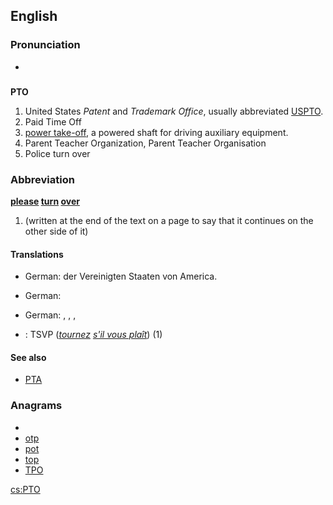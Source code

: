 ==English==

===Pronunciation===
*{{audio|en-us-PTO.ogg|Audio (US)}}

==={{initialism}}===
'''PTO'''

# United States ''Patent'' and ''Trademark Office'', usually abbreviated [[USPTO]].
# Paid Time Off
# [[power take-off]], a powered shaft for driving auxiliary equipment.
# Parent Teacher Organization, Parent Teacher Organisation
# Police turn over

===Abbreviation===
'''[[please]] [[turn]] [[over]]''' 
# (written at the end of the text on a page to say that it continues on the other side of it)

====Translations====
{{trans-top|United States Patent and Trademark Office}}
* German: {{t+|de|Patentamt|n}} der Vereinigten Staaten von America.
{{trans-mid}}
{{trans-bottom}}

{{trans-top|powered shaft for driving auxiliary equipment}}
* German: {{t+|de|Zapfwelle|f}}
{{trans-mid}}
{{trans-bottom}}

{{trans-top|Parent Teacher Organization}}
* German: {{t+|de|Elternvertretung|f}}, {{t+|de|Elternbeirat|m}}, {{t+|de|Elternausschuss|m}}, {{t+|de|Elternpflegschaft|f}}
{{trans-mid}}
{{trans-bottom}}

{{checktrans-top}}
*{{ttbc|French}}: TSVP (''[[tourner|tournez]] [[s'il vous plaît]]'') (1)
{{checktrans-mid}}
{{checktrans-bottom}}

====See also====
* [[PTA]]

===Anagrams===
* {{alphagram|[[opt#English|opt]]}} 
* [[otp#English|otp]]
* [[pot#English|pot]]
* [[top#English|top]]
* [[TPO#English|TPO]]

[[cs:PTO]]